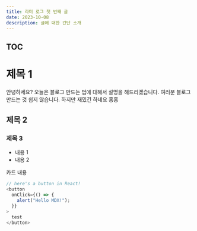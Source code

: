 ```yaml
---
title: 라미 로그 첫 번째 글
date: 2023-10-08
description: 글에 대한 간단 소개
---
```


## TOC

# 제목 1

안녕하세요? 오늘은 블로그 만드는 법에 대해서 설명을 해드리겠습니다.
여러분 블로그 만드는 것 쉽지 않습니다. 하지만 재밌긴 하네요 홍홍

## 제목 2

### 제목 3

- 내용 1
- 내용 2

<Card>카드 내용</Card>

```js title="multiply.js" {3} showLineNumbers
// here's a button in React!
<button
  onClick={() => {
    alert("Hello MDX!");
  }}
>
  test
</button>
```
